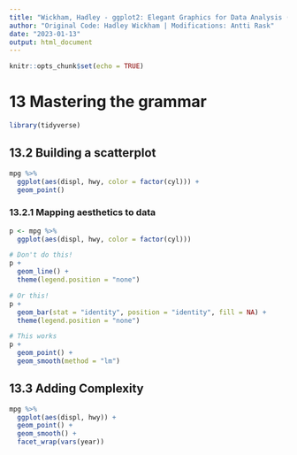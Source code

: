 ```yaml
---
title: "Wickham, Hadley - ggplot2: Elegant Graphics for Data Analysis (3rd ed.), Chapter 13 - Mastering the grammar"
author: "Original Code: Hadley Wickham | Modifications: Antti Rask"
date: "2023-01-13"
output: html_document
---
```


```r
knitr::opts_chunk$set(echo = TRUE)
```

# 13 Mastering the grammar

```r
library(tidyverse)
```

## 13.2 Building a scatterplot

```r
mpg %>%
  ggplot(aes(displ, hwy, color = factor(cyl))) +
  geom_point()
```

### 13.2.1 Mapping aesthetics to data

```r
p <- mpg %>%
  ggplot(aes(displ, hwy, color = factor(cyl)))

# Don't do this!
p +
  geom_line() + 
  theme(legend.position = "none")

# Or this!
p +
  geom_bar(stat = "identity", position = "identity", fill = NA) + 
  theme(legend.position = "none")

# This works
p +
  geom_point() + 
  geom_smooth(method = "lm")
```

## 13.3 Adding Complexity

```r
mpg %>%
  ggplot(aes(displ, hwy)) + 
  geom_point() +
  geom_smooth() + 
  facet_wrap(vars(year))
```